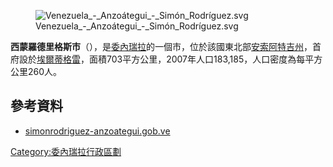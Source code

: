 [[Image:Venezuela_-_Anzoátegui_-_Simón_Rodríguez.svg|right]]

'''西蒙羅德里格斯市'''（{{lang-es|Municipio Simón Rodríguez}}），是[[委內瑞拉|委內瑞拉]]的一個市，位於該國東北部[[安索阿特吉州|安索阿特吉州]]，首府設於[[埃爾蒂格雷|埃爾蒂格雷]]，面積703平方公里，2007年人口183,185，人口密度為每平方公里260人。

==參考資料==
*[http://simonrodriguez-anzoategui.gob.ve/portal-alcaldias/ simonrodriguez-anzoategui.gob.ve]{{dead link|date=2018年1月 |bot=InternetArchiveBot |fix-attempted=yes }} {{es icon}}

{{coord|display=title}}
{{Venezuela-geo-stub}}
[[Category:委內瑞拉行政區劃|Category:委內瑞拉行政區劃]]